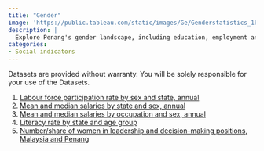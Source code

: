 ```yaml
---
title: "Gender"
image: 'https://public.tableau.com/static/images/Ge/Genderstatistics_16161467959570/Labourforceparticipation/1.png'
description: |
  Explore Penang's gender landscape, including education, employment and leadership disparities
categories: 
- Social indicators
---
```


::: {.dashboard}
```{=html}
<script type='module' src='https://public.tableau.com/javascripts/api/tableau.embedding.3.latest.min.js'></script>
<tableau-viz id='tableau-viz' 
    src='https://public.tableau.com/views/Genderstatistics_16161467959570/Labourforceparticipation' 
    width='1000' height='850' toolbar='bottom' >
  <custom-parameter name=":showShareOptions" value="false"></custom-parameter>
</tableau-viz>
```
:::

::: {.callout-important icon="false" collapse="true" title="Download data"}
Datasets are provided without warranty. You will be solely responsible for your use of the Datasets.

1.  [Labour force participation rate by sex and state, annual](https://docs.google.com/spreadsheets/d/e/2PACX-1vRUc3w2QfEqkDHKs9ZbDvmg7uS3xF2fmXLqlLSLtLbLOb3YV7GqeQ6kOB-w86RR-es3eALaqPG8qNBB/pub?gid=1988034258&single=true&output=csv)
2. [Mean and median salaries by state and sex, annual](https://docs.google.com/spreadsheets/d/e/2PACX-1vS4Pp6Al94PeXdLrAR9dp1Xb2f77KQRSSMKSZt_FoIAPlOR30kecThNOfXTntNJuxiX_PVRM_QOjgM7/pub?gid=644412439&single=true&output=csv)
2. [Mean and median salaries by occupation and sex, annual](https://docs.google.com/spreadsheets/d/e/2PACX-1vS4Pp6Al94PeXdLrAR9dp1Xb2f77KQRSSMKSZt_FoIAPlOR30kecThNOfXTntNJuxiX_PVRM_QOjgM7/pub?gid=1535870274&single=true&output=csv)
2. [Literacy rate by state and age group](https://docs.google.com/spreadsheets/d/e/2PACX-1vQtwtDNtx9VM56aG4iX90DJVLRyPYEMJ7jnh8MJPJPWPTV1d14ZxvnrxI-AlmColn3cBFL1osWH878c/pub?gid=338923769&single=true&output=csv)
2. [Number/share of women in leadership and decision-making positions, Malaysia and Penang](https://docs.google.com/spreadsheets/d/e/2PACX-1vQtwtDNtx9VM56aG4iX90DJVLRyPYEMJ7jnh8MJPJPWPTV1d14ZxvnrxI-AlmColn3cBFL1osWH878c/pub?gid=581855642&single=true&output=csv)
:::

